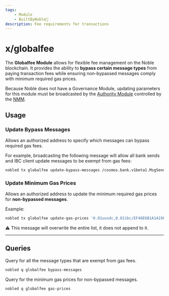 ```yaml
---
tags: 
    - Module
    - BuiltByNoble💪
description: Fee requirements for transactions
---
```



# x/globalfee 

<GitHubButton repoUrl="https://github.com/noble-assets/globalfee"/>

The **Globalfee Module** allows for flexible fee management on the Noble blockchain. 
It provides the ability to **bypass certain message types** from paying transaction 
fees while ensuring non-bypassed messages comply with minimum required gas prices.

Because Noble does not have a Governance Module, updating parameters for this module 
must be broadcasted by the [Authority Module](./authority.mdx) controlled by the [NMM](../governance/).

## Usage

### Update Bypass Messages
Allows an authorized address to specify which messages can bypass required gas fees.

For example, broadcasting the following message will allow all bank sends and IBC client update messages to be exempt from gas fees:

```sh
nobled tx globalfee update-bypass-messages /cosmos.bank.v1beta1.MsgSend /ibc.core.client.v1.MsgUpdateClient
```

### Update Minimum Gas Prices
Allows an authorized address to update the minimum required gas prices for **non-bypassed messages**.

Example:

```sh
nobled tx globalfee update-gas-prices '0.01uusdc,0.02ibc/EF48E6B1A1A19F47ECAEA62F5670C37C0580E86A9E88498B7E393EB6F49F33C0'
```

⚠️ This message will overwrite the entire list, it does not append to it.

---

## Queries

Query for all the message types that are exempt from gas fees.

```sh
nobled q globalfee bypass-messages
```

Query for the minimum gas prices for non-bypassed messages.

```sh
nobled q globalfee gas-prices
```

